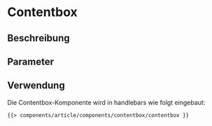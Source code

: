 
<Meta of={contentboxStories} />

# Contentbox

## Beschreibung


## Parameter


<ArgsTable story="default" />

## Verwendung

Die Contentbox-Komponente wird in handlebars wie folgt eingebaut:

```html
{{> components/article/components/contentbox/contentbox }}
```

<Canvas withToolbar>
    <Story of={contentboxStories.Default} />
</Canvas>

